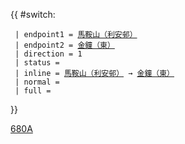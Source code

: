 {{Error|錯誤：此模板已停用。請見[[Template:HK Bus Route Cross Harbour/doc]]。}}{{ #switch: {{{format|}}}
  | endpoint1 = [[利安公共運輸交匯處|馬鞍山（利安邨）]]
  | endpoint2 = [[金鐘（東）巴士總站|金鐘（東）]]
  | direction = 1
  | status = {{HK Bus Status|M}}
  | inline = [[利安公共運輸交匯處|馬鞍山（利安邨）]] → [[金鐘（東）巴士總站|金鐘（東）]]
  | normal =
  | full =
}}<noinclude>[[Category:過海隧道巴士路線模板|680A]]</noinclude>
